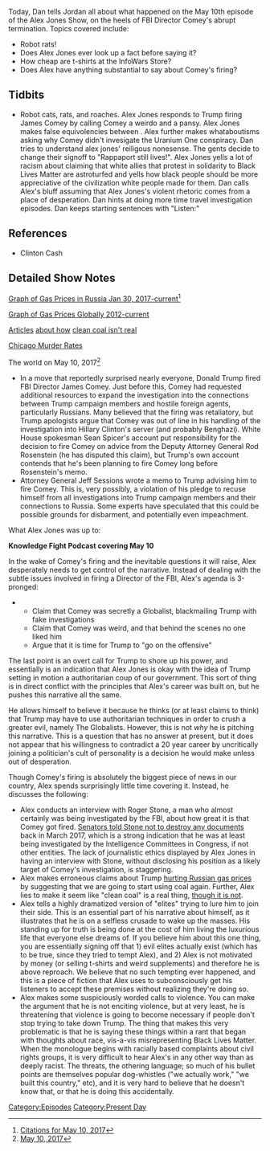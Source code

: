 {{DEFAULTSORT:
    #_EPISODE_0040:May 10, 2017
}}{{Episode
    | title           = May 10, 2017
    | caption         = Listen to this episode on [https://knowledgefight.libsyn.com/knowledge-fight-may-10-2017 Libsyn] [https://open.spotify.com/episode/1ga8lp36EJ5kvEJLykHXTh Spotify], Read the [[Transcript/40: May 10, 2017|Unofficial Transcript]]
    | episodeNumber   = 40
    | length          = 02:48:00
    | airDate         = May 11, 2017
    | coverageDate    = May 10, 2017
    | episodeType     = [[:Category:Present Day|Present Day]]
    | appearance      = [[Mike Cernovich]], [[Rob Dew]], [[Hillary Clinton]], [[James Comey]], [[Roger Stone]]
    | previousEpisode = [[39: Jack Posobiec...Ya Busted]]
    | nextEpisode     = [[41: May 12, 2017]]
}}

{{Stub}}

Today, Dan tells Jordan all about what happened on the May 10th episode of the Alex Jones Show, on the heels of FBI Director Comey's abrupt termination. Topics covered include:

*Robot rats!
*Does Alex Jones ever look up a fact before saying it?
*How cheap are t-shirts at the InfoWars Store?
*Does Alex have anything substantial to say about Comey's firing?

==Tidbits==

*Robot cats, rats, and roaches.  Alex Jones responds to Trump firing James Comey by calling Comey a weirdo and a pansy.  Alex Jones makes false equivolencies between .  Alex further makes whataboutisms asking why Comey didn't invesigate the Uranium One conspiracy.  Dan tries to understand alex jones' reiligous nonesense.  The gents decide to change their signoff to "Rappaport still lives!".  Alex Jones yells a lot of racism about claiming that white allies that protest in solidarity to Black Lives Matter are astroturfed and yells how black people should be more appreciative of the civilization white people made for them.  Dan calls Alex's bluff assuming that Alex Jones's violent rhetoric comes from a place of desperation.   Dan hints at doing more time travel investigation episodes.  Dan keeps starting sentences with "Listen:"

==References==

*Clinton Cash

==Detailed Show Notes==

[http://www.globalpetrolprices.com/Russia/gasoline_prices/ Graph of Gas Prices in Russia Jan 30, 2017-current]<ref>[https://knowledgefight.com/research/2017/5/10/citations-for-may-10-2017 Citations for May 10, 2017]</ref>

[http://www.nasdaq.com/markets/gas.aspx?timeframe=5y Graph of Gas Prices Globally 2012-current]

[http://www.popularmechanics.com/science/energy/a4947/4339171/ Articles] [http://www.popularmechanics.com/science/energy/a4947/4339171/ about how] [http://insideenergy.org/2016/10/11/clean-coal-fact-or-fiction/ clean coal isn't real]

[https://www.thetrace.org/2017/01/chicago-not-most-dangerous-city-america/ Chicago Murder Rates]

The world on May 10, 2017<ref>[https://knowledgefight.com/the-past/2017/5/10/may-10-2017 May 10, 2017]</ref>

*In a move that reportedly surprised nearly everyone, Donald Trump fired FBI Director James Comey. Just before this, Comey had requested additional resources to expand the investigation into the connections between Trump campaign members and hostile foreign agents, particularly Russians. Many believed that the firing was retaliatory, but Trump apologists argue that Comey was out of line in his handling of the investigation into Hillary Clinton's server (and probably Benghazi). White House spokesman Sean Spicer's account put responsibility for the decision to fire Comey on advice from the Deputy Attorney General Rod Rosenstein (he has disputed this claim), but Trump's own account contends that he's been planning to fire Comey long before Rosenstein's memo.
*Attorney General Jeff Sessions wrote a memo to Trump advising him to fire Comey. This is, very possibly, a violation of his pledge to recuse himself from all investigations into Trump campaign members and their connections to Russia. Some experts have speculated that this could be possible grounds for disbarment, and potentially even impeachment.

What Alex Jones was up to:

'''Knowledge Fight Podcast covering May 10'''

In the wake of Comey's firing and the inevitable questions it will raise, Alex desperately needs to get control of the narrative. Instead of dealing with the subtle issues involved in firing a Director of the FBI, Alex's agenda is 3-pronged:

**Claim that Comey was secretly a Globalist, blackmailing Trump with fake investigations
**Claim that Comey was weird, and that behind the scenes no one liked him
**Argue that it is time for Trump to "go on the offensive"

The last point is an overt call for Trump to shore up his power, and essentially is an indication that Alex Jones is okay with the idea of Trump setting in motion a authoritarian coup of our government. This sort of thing is in direct conflict with the principles that Alex's career was built on, but he pushes this narrative all the same.

He allows himself to believe it because he thinks (or at least claims to think) that Trump may have to use authoritarian techniques in order to crush a greater evil, namely The Globalists. However, this is not ''why'' he is pitching this narrative. This is a question that has no answer at present, but it does not appear that his willingness to contradict a 20 year career by uncritically joining a politician's cult of personality is a decision he would make unless out of desperation.

Though Comey's firing is absolutely the biggest piece of news in our country, Alex spends surprisingly little time covering it. Instead, he discusses the following:

*Alex conducts an interview with Roger Stone, a man who almost certainly was being investigated by the FBI, about how great it is that Comey got fired. [https://mobile.nytimes.com/2017/03/18/us/politics/roger-stone-senate-trump-russia-documents.html?partner=rss&emc=rss&smid=tw-nytimes&smtyp=cur&_r=0&referer=https://t.co/wZwmKQXld6 Senators told Stone not to destroy any documents] back in March 2017, which is a strong indication that he was at least being investigated by the Intelligence Committees in Congress, if not other entities. The lack of journalistic ethics displayed by Alex Jones in having an interview with Stone, without disclosing his position as a likely target of Comey's investigation, is staggering.
*Alex makes erroneous claims about Trump [http://www.globalpetrolprices.com/Russia/gasoline_prices/ hurting Russian gas prices] by suggesting that we are going to start using coal again. Further, Alex lies to make it seem like "clean coal" is a real thing, [http://insideenergy.org/2016/10/11/clean-coal-fact-or-fiction/ though it is not].
*Alex tells a highly dramatized version of "elites" trying to lure him to join their side. This is an essential part of his narrative about himself, as it illustrates that he is on a selfless crusade to wake up the masses. His standing up for truth is being done at the cost of him living the luxurious life that everyone else dreams of. If you believe him about this one thing, you are essentially signing off that 1) evil elites actually exist (which has to be true, since they tried to tempt Alex), and 2) Alex is not motivated by money (or selling t-shirts and weird supplements) and therefore he is above reproach. We believe that no such tempting ever happened, and this is a piece of fiction that Alex uses to subconsciously get his listeners to accept these premises without realizing they're doing so.
*Alex makes some suspiciously worded calls to violence. You can make the argument that he is not enciting violence, but at very least, he is threatening that violence is  going to become necessary if people don't stop trying to take down Trump. The thing that makes this very problematic is that he is saying these things within a rant that began with thoughts about race, vis-a-vis misrepresenting Black Lives Matter. When the monologue begins with racially based complaints about civil rights groups, it is very difficult to hear Alex's in any other way than as deeply racist. The threats, the othering language; so much of his bullet points are themselves popular dog-whistles ("we actually work," "we built this country," etc), and it is very hard to believe that he doesn't know that, or that he is doing this accidentally.

[[Category:Episodes]]
[[Category:Present Day]]
